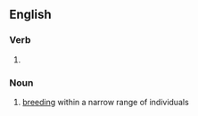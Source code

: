 ==English==

===Verb===
{{head|en|verb form}}

# {{present participle of|interbreed|lang=en|nocat=1}}

===Noun===
{{en-noun|~}}

# [[breeding]] within a narrow range of individuals